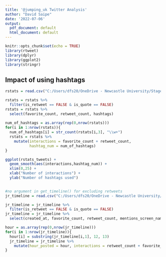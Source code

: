 ```yaml
---
title: '@jumping_uk Twitter Analysis'
author: "David Saipe"
date: '2022-07-06'
output:
  pdf_document: default
  html_document: default
---
```


```r
knitr::opts_chunk$set(echo = TRUE)
library(rtweet)
library(dplyr)
library(ggplot2)
library(stringr)

```

## Impact of using hashtags

```r
rstats = read.csv("C:/Users/dfs20/OneDrive - Newcastle University/Stage 2/Jumping Rivers/rtweet_analysis/Data/hashtags/rstats_hashtag_tweets.csv")

rstats = rstats %>%
  filter(is_retweet == FALSE & is_quote == FALSE)
rstats = rstats %>%
  select(favorite_count, retweet_count, hashtags)
  
num_of_hashtags = as.array(rep(0,nrow(rstats)))
for(i in 1:nrow(rstats)){
  num_of_hashtags[i] = str_count(rstats[i,3], "\\w+")
  rstats = rstats %>%
    mutate(interactions = favorite_count + retweet_count,
           hashtag_num = num_of_hashtags)
}

ggplot(rstats_tweets) +
  geom_smooth(aes(interactions,hashtag_num)) +
  xlim(0,25) +
  xlab("Number of interactions") + 
  ylab("Number of hashtags used")
  
```

```r
#no argument in get_timeline() for excluding retweets
jr_timeline = read.csv("C:/Users/dfs20/OneDrive - Newcastle University/Stage 2/Jumping Rivers/rtweet_analysis/Data/jr timeline/jr_timeline.csv")

jr_timeline = jr_timeline %>%
  filter(is_retweet == FALSE & is_quote == FALSE)
jr_timeline = jr_timeline %>%
  select(created_at, favorite_count, retweet_count, mentions_screen_name, hashtags, media_type)

hour = as.array(rep(0,nrow(jr_timeline)))
for(i in 1:nrow(jr_timeline)){
  hour[i] = substring(jr_timeline[i,1], 12, 13)
  jr_timeline = jr_timeline %>%
    mutate(hour_posted = hour, interactions = retweet_count + favorite_count)
}


```
